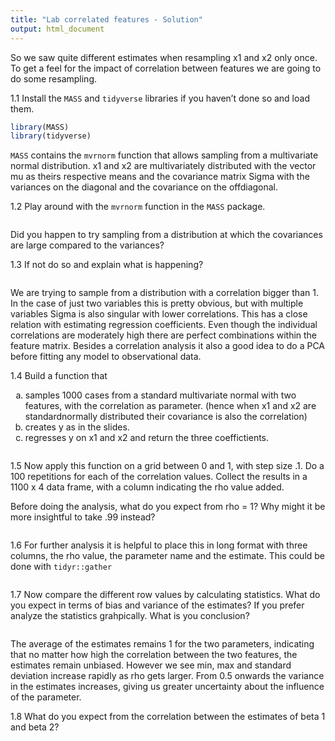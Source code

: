 ```yaml
---
title: "Lab correlated features - Solution"
output: html_document
---
```


So we saw quite different estimates when resampling x1 and x2 only once. To get a feel for the impact of correlation between features we are going to do some resampling. 


1.1 Install the `MASS` and `tidyverse` libraries if you haven't done so and load them.

```r
library(MASS)
library(tidyverse)
```

`MASS` contains the `mvrnorm` function that allows sampling from a multivariate normal distribution. x1 and x2 are multivariately distributed with the vector mu as theirs respective means and the covariance matrix Sigma with the variances on the diagonal and the covariance on the offdiagonal.

1.2 Play around with the `mvrnorm` function in the `MASS` package.

```r

```

Did you happen to try sampling from a distribution at which the covariances are large compared to the variances?

1.3 If not do so and explain what is happening?

```r

```

We are trying to sample from a distribution with a correlation bigger than 1. In the case of just two variables this is pretty obvious, but with multiple variables Sigma is also singular with lower correlations. This has a close relation with estimating regression coefficients. Even though the individual correlations are moderately high there are perfect combinations within the feature matrix. Besides a correlation analysis it also a good idea to do a PCA before fitting any model to observational data.

1.4 Build a function that 

a) samples 1000 cases from a standard multivariate normal with two features, with the correlation as parameter.
   (hence when x1 and x2 are standardnormally distributed their covariance is also the correlation)
b) creates y as in the slides.
c) regresses y on x1 and x2 and return the three coeffictients.

```r

```

1.5 Now apply this function on a grid between 0 and 1, with step size .1. Do a 100 repetitions for each of the correlation values. Collect the results in a 1100 x 4 data frame, with a column indicating the rho value added.

Before doing the analysis, what do you expect from rho = 1? Why might it be more insightful to take .99 instead?

```r

```

1.6 For further analysis it is helpful to place this in long format with three columns, the rho value, the parameter name and the estimate. This could be done with `tidyr::gather`

```r

```

1.7 Now compare the different row values by calculating statistics. What do you expect in terms of bias and variance of the estimates? If you prefer analyze the statistics grahpically. What is you conclusion?

```r

```

The average of the estimates remains 1 for the two parameters, indicating that no matter how high the correlation between the two features, the estimates remain unbiased. However we see min, max and standard deviation increase rapidly as rho gets larger. From 0.5 onwards the variance in the estimates increases, giving us greater uncertainty about the influence of the parameter.

1.8 What do you expect from the correlation between the estimates of beta 1 and beta 2?

```r

```

